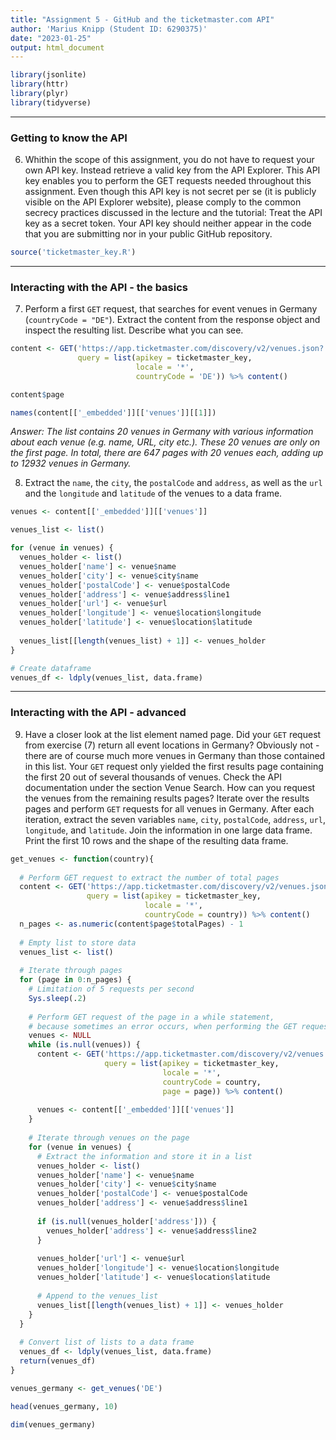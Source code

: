```yaml
---
title: "Assignment 5 - GitHub and the ticketmaster.com API"
author: 'Marius Knipp (Student ID: 6290375)'
date: "2023-01-25"
output: html_document
---
```


```r
library(jsonlite)
library(httr)
library(plyr)
library(tidyverse)
```


***
### Getting to know the API

6. Whithin the scope of this assignment, you do not have to request your own API key. Instead retrieve a valid key from the API Explorer. This API key enables you to perform the GET requests needed throughout this assignment. Even though this API key is not secret per se (it is publicly visible on the API Explorer website), please comply to the common secrecy practices discussed in the lecture and the tutorial: Treat the API key as a secret token. Your API key should neither appear in the code that you are submitting nor in your public GitHub repository.


```r
source('ticketmaster_key.R')
```

***
### Interacting with the API - the basics

7. Perform a first `GET` request, that searches for event venues in Germany (`countryCode = "DE"`). Extract the content from the response object and inspect the resulting list. Describe what you can see.

```r
content <- GET('https://app.ticketmaster.com/discovery/v2/venues.json?',
               query = list(apikey = ticketmaster_key,
                            locale = '*',
                            countryCode = 'DE')) %>% content()

content$page

names(content[['_embedded']][['venues']][[1]])
```

*Answer: The list contains 20 venues in Germany with various information about each venue (e.g. name, URL, city etc.). These 20 venues are only on the first page. In total, there are 647 pages with 20 venues each, adding up to 12932 venues in Germany.*


8. Extract the `name`, the `city`, the `postalCode` and `address`, as well as the `url` and the `longitude` and `latitude` of the venues to a data frame.

```r
venues <- content[['_embedded']][['venues']]

venues_list <- list()

for (venue in venues) {
  venues_holder <- list()
  venues_holder['name'] <- venue$name
  venues_holder['city'] <- venue$city$name
  venues_holder['postalCode'] <- venue$postalCode
  venues_holder['address'] <- venue$address$line1
  venues_holder['url'] <- venue$url
  venues_holder['longitude'] <- venue$location$longitude
  venues_holder['latitude'] <- venue$location$latitude
  
  venues_list[[length(venues_list) + 1]] <- venues_holder
}

# Create dataframe
venues_df <- ldply(venues_list, data.frame)
```


***
### Interacting with the API - advanced

9. Have a closer look at the list element named page. Did your `GET` request from exercise (7) return all event locations in Germany? Obviously not - there are of course much more venues in Germany than those contained in this list. Your `GET` request only yielded the first results page containing the first 20 out of several thousands of venues. Check the API documentation under the section Venue Search. How can you request the venues from the remaining results pages? Iterate over the results pages and perform `GET` requests for all venues in Germany. After each iteration, extract the seven variables `name`, `city`, `postalCode`, `address`, `url`, `longitude`, and `latitude`. Join the information in one large data frame. Print the first 10 rows and the shape of the resulting data frame. 

```r
get_venues <- function(country){
  
  # Perform GET request to extract the number of total pages
  content <- GET('https://app.ticketmaster.com/discovery/v2/venues.json?',
                 query = list(apikey = ticketmaster_key,
                              locale = '*',
                              countryCode = country)) %>% content()
  n_pages <- as.numeric(content$page$totalPages) - 1
  
  # Empty list to store data
  venues_list <- list()
  
  # Iterate through pages
  for (page in 0:n_pages) {
    # Limitation of 5 requests per second
    Sys.sleep(.2)
    
    # Perform GET request of the page in a while statement, 
    # because sometimes an error occurs, when performing the GET request
    venues <- NULL
    while (is.null(venues)) {
      content <- GET('https://app.ticketmaster.com/discovery/v2/venues.json?',
                     query = list(apikey = ticketmaster_key,
                                  locale = '*',
                                  countryCode = country,
                                  page = page)) %>% content()
      
      venues <- content[['_embedded']][['venues']]
    }
    
    # Iterate through venues on the page
    for (venue in venues) {
      # Extract the information and store it in a list
      venues_holder <- list()
      venues_holder['name'] <- venue$name
      venues_holder['city'] <- venue$city$name
      venues_holder['postalCode'] <- venue$postalCode
      venues_holder['address'] <- venue$address$line1
      
      if (is.null(venues_holder['address'])) {
        venues_holder['address'] <- venue$address$line2
      }
      
      venues_holder['url'] <- venue$url
      venues_holder['longitude'] <- venue$location$longitude
      venues_holder['latitude'] <- venue$location$latitude
      
      # Append to the venues_list
      venues_list[[length(venues_list) + 1]] <- venues_holder
    }
  }
  
  # Convert list of lists to a data frame
  venues_df <- ldply(venues_list, data.frame)
  return(venues_df)
}

venues_germany <- get_venues('DE')

head(venues_germany, 10)

dim(venues_germany)
```
